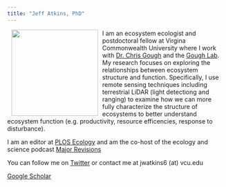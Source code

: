 ```yaml
---
title: "Jeff Atkins, PhD"
---
```

<img style="float: left;" src="images/avatar.jpeg" height="200px" width="200px" hspace = "10">

I am an ecosystem ecologist and postdoctoral fellow at Virgina Commonwealth University where I work with [Dr. Chris Gough](http://www.people.vcu.edu/~cmgough/) and the [Gough Lab](https://twitter.com/gough_lab). My research focuses on exploring the relationships between ecosystem structure and function. Specifically, I use remote sensing techniques including terrestrial LiDAR (light detectiong and ranging) to examine how we can more fully characterize the structure of ecosystems to better understand ecosystem function (e.g. productivity, resource efficencies, response to disturbance).

I am an editor at [PLOS Ecology](http://blogs.plos.org/ecology) and am the co-host of the ecology and science podcast [Major Revisions](http://www.majorrevisionsshow.com)

You can follow me on [Twitter](https://twitter.com/atkinsjeff?lang=en) or contact me at jwatkins6 (at) vcu.edu 

[Google Scholar](https://scholar.google.com/citations?user=feGWkjcAAAAJ&hl=en&authuser=2)







































<p>
&nbsp;
</p>
